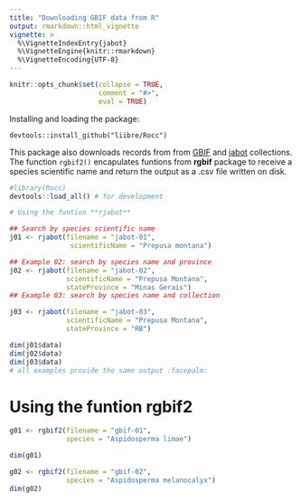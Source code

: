 ```yaml
---
title: "Downloading GBIF data from R"
output: rmarkdown::html_vignette
vignette: >
  %\VignetteIndexEntry{jabot}
  %\VignetteEngine{knitr::rmarkdown}
  %\VignetteEncoding{UTF-8}
---
```


```r
knitr::opts_chunk$set(collapse = TRUE,
                      comment = "#>",
                      eval = TRUE)
```

Installing and loading the package:

`devtools::install_github("liibre/Rocc")`

This package also downloads records from from [GBIF](https://www.gbif.org/) and [jabot](http://jabot.jbrj.gov.br/v3/consulta.php) collections. The function `rgbif2()` encapulates funtions from **rgbif** package to receive a species scientific name and return the output as a .csv file written on disk. 

```r
#library(Rocc)
devtools::load_all() # for development
```

```r
# Using the funtion **rjabot**

## Search by species scientific name
j01 <- rjabot(filename = "jabot-01", 
               scientificName = "Prepusa montana") 
```

```r
## Example 02: search by species name and province
j02 <- rjabot(filename = "jabot-02", 
              scientificName = "Prepusa Montana",
              stateProvince = "Minas Gerais")
## Example 03: search by species name and collection

j03 <- rjabot(filename = "jabot-03", 
              scientificName = "Prepusa Montana",
              stateProvince = "RB")

dim(j01$data)
dim(j02$data)
dim(j03$data)
# all examples provide the same output :facepalm:
```

# Using the funtion **rgbif2**

```r
g01 <- rgbif2(filename = "gbif-01",
              species = "Aspidosperma limae")

dim(g01)

g02 <- rgbif2(filename = "gbif-02", 
              species = "Aspidosperma melanocalyx")
dim(g02)
```

